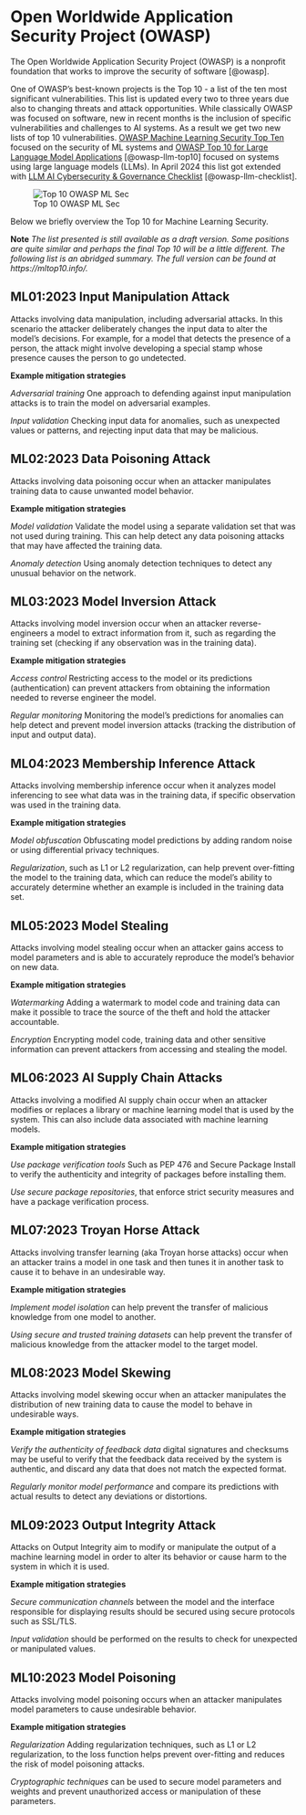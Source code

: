 # Open Worldwide Application Security Project (OWASP)

The Open Worldwide Application Security Project (OWASP) is a nonprofit foundation that works to improve the security of software [@owasp]. 


One of OWASP's best-known projects is the Top 10 - a list of the ten most significant vulnerabilities. This list is updated every two to three years due also to changing threats and attack opportunities.
While classically OWASP was focused on software, new in recent months is the inclusion of specific vulnerabilities and challenges to AI systems.
As a result we get two new lists of top 10 vulnerabilities. [OWASP Machine Learning Security Top Ten](https://owasp.org/www-project-machine-learning-security-top-10/) focused on the security of ML systems and [OWASP Top 10 for Large Language Model Applications](https://owasp.org/www-project-top-10-for-large-language-model-applications/) [@owasp-llm-top10] focused on systems using large language models (LLMs).
In April 2024 this list got extended with [LLM AI Cybersecurity & Governance Checklist](https://owasp.org/www-project-top-10-for-large-language-model-applications/llm-top-10-governance-doc/LLM_AI_Security_and_Governance_Checklist-v1.1.pdf) [@owasp-llm-checklist].

![Top 10 OWASP ML Sec](images/owasp.png)

Below we briefly overview the Top 10 for Machine Learning Security.

**Note** *The list presented is still available as a draft version. Some positions are quite similar and perhaps the final Top 10 will be a little different. The following list is an abridged summary. The full version can be found at  https://mltop10.info/.*

## ML01:2023 Input Manipulation Attack

Attacks involving data manipulation, including adversarial attacks. In this scenario the attacker deliberately changes the input data to alter the model's decisions. For example, for a model that detects the presence of a person, the attack might involve developing a special stamp whose presence causes the person to go undetected. 

**Example mitigation strategies** 

*Adversarial training* One approach to defending against input manipulation attacks is to train the model on adversarial examples. 

*Input validation* Checking input data for anomalies, such as unexpected values or patterns, and rejecting input data that may be malicious.

## ML02:2023 Data Poisoning Attack

Attacks involving data poisoning occur when an attacker manipulates training data to cause unwanted model behavior.

**Example mitigation strategies** 

*Model validation* Validate the model using a separate validation set that was not used during training. This can help detect any data poisoning attacks that may have affected the training data.

*Anomaly detection* Using anomaly detection techniques to detect any unusual behavior on the network. 

## ML03:2023 Model Inversion Attack

Attacks involving model inversion occur when an attacker reverse-engineers a model to extract information from it, such as regarding the training set (checking if any observation was in the training data).

**Example mitigation strategies** 

*Access control* Restricting access to the model or its predictions (authentication) can prevent attackers from obtaining the information needed to reverse engineer the model. 

*Regular monitoring* Monitoring the model's predictions for anomalies can help detect and prevent model inversion attacks (tracking the distribution of input and output data). 

## ML04:2023 Membership Inference Attack

Attacks involving membership inference occur when it analyzes model inferencing to see what data was in the training data, if specific observation was used in the training data.

**Example mitigation strategies** 

*Model obfuscation* Obfuscating model predictions by adding random noise or using differential privacy techniques.

*Regularization*, such as L1 or L2 regularization, can help prevent over-fitting the model to the training data, which can reduce the model's ability to accurately determine whether an example is included in the training data set.


## ML05:2023 Model Stealing

Attacks involving model stealing occur when an attacker gains access to model parameters and is able to accurately reproduce the model's behavior on new data.

**Example mitigation strategies** 

*Watermarking* Adding a watermark to model code and training data can make it possible to trace the source of the theft and hold the attacker accountable.

*Encryption* Encrypting model code, training data and other sensitive information can prevent attackers from accessing and stealing the model.


## ML06:2023 AI Supply Chain Attacks

Attacks involving a modified AI supply chain occur when an attacker modifies or replaces a library or machine learning model that is used by the system. This can also include data associated with machine learning models.

**Example mitigation strategies** 

*Use package verification tools* Such as PEP 476 and Secure Package Install to verify the authenticity and integrity of packages before installing them.

*Use secure package repositories*, that enforce strict security measures and have a package verification process.


## ML07:2023 Troyan Horse Attack

Attacks involving transfer learning (aka Troyan horse attacks) occur when an attacker trains a model in one task and then tunes it in another task to cause it to behave in an undesirable way.

**Example mitigation strategies** 

*Implement model isolation* can help prevent the transfer of malicious knowledge from one model to another. 

*Using secure and trusted training datasets* can help prevent the transfer of malicious knowledge from the attacker model to the target model.


## ML08:2023 Model Skewing

Attacks involving model skewing occur when an attacker manipulates the distribution of new training data to cause the model to behave in undesirable ways.

**Example mitigation strategies** 

*Verify the authenticity of feedback data* digital signatures and checksums may be useful to verify that the feedback data received by the system is authentic, and discard any data that does not match the expected format.

*Regularly monitor model performance* and compare its predictions with actual results to detect any deviations or distortions.


## ML09:2023 Output Integrity Attack

Attacks on Output Integrity aim to modify or manipulate the output of a machine learning model in order to alter its behavior or cause harm to the system in which it is used.

**Example mitigation strategies** 

*Secure communication channels*  between the model and the interface responsible for displaying results should be secured using secure protocols such as SSL/TLS.

*Input validation* should be performed on the results to check for unexpected or manipulated values.

## ML10:2023 Model Poisoning

Attacks involving model poisoning occurs when an attacker manipulates model parameters to cause undesirable behavior.

**Example mitigation strategies** 

*Regularization* Adding regularization techniques, such as L1 or L2 regularization, to the loss function helps prevent over-fitting and reduces the risk of model poisoning attacks.

*Cryptographic techniques* can be used to secure model parameters and weights and prevent unauthorized access or manipulation of these parameters.

